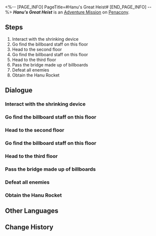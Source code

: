 <%-- [PAGE_INFO]
PageTitle=#Hanu's Great Heist#
[END_PAGE_INFO] --%>
{{Stub|Dialogue.}}
{{Mission Infobox
|id            = 8022121
|title         = 
|image         = <!--Mission Hanu's Great Heist.png-->
|type          = Adventure
|event_name    = 
|chapter       = 
|requirements  = 
|summary       = <!--official mission summary from Fate's Atlas-->
|characters    = Business Street Rep; Fashion Store Billboard; Short-Film Narrator; SoulGlad Billboard; Spheroid Billboard; Trailblazer; Trendy Doll Billboard; Trendy Laser Gun Billboard
|startLocation = [[Penacony]] - [[<!--starting area-->]]
|world         = Penacony
|area          = <!--starting area-->
|prev          = 
|next          = 
|rewards       = 
}}
'''''Hanu's Great Heist''''' is an [[Adventure Mission]] on [[Penacony]].

==Steps==
# Interact with the shrinking device
# Go find the billboard staff on this floor
# Head to the second floor
# Go find the billboard staff on this floor
# Head to the third floor
# Pass the bridge made up of billboards
# Defeat all enemies
# Obtain the Hanu Rocket

<!--
==Gameplay Notes==

--><!--
==Trial Character==

-->
==Dialogue==
{{Stub Dialogue}}
===Interact with the shrinking device===
{{Mission Description|type=adventure|location=<!--to be added-->|Filming for ''Brother Hanu's Great Heist'' has started. Complete filming missions according to the goals!}}
{{Dialogue Start}}
:{{tx}}
{{Dialogue End}}

===Go find the billboard staff on this floor===
{{Mission Description|type=adventure|location=<!--to be added-->|update|Filming for ''Brother Hanu's Great Heist'' has started. Complete filming missions according to the goals!<br />There are two staff members on this floor. Go find them!}}
{{Dialogue Start}}
:{{tx}}
{{Dialogue End}}

===Head to the second floor===
{{Mission Description|type=adventure|location=<!--to be added-->|update|Filming for ''Brother Hanu's Great Heist'' has started. Complete filming missions according to the goals!<br />Filming on this floor has concluded. Go to the next location!}}
{{Dialogue Start}}
:{{tx}}
{{Dialogue End}}

===Go find the billboard staff on this floor===
{{Mission Description|type=adventure|location=<!--to be added-->|update|Filming for ''Brother Hanu's Great Heist'' has started. Complete filming missions according to the goals!<br />There are three staff members on this floor. Go find them!}}
{{Dialogue Start}}
:{{tx}}
{{Dialogue End}}

===Head to the third floor===
{{Mission Description|type=adventure|location=<!--to be added-->|update|Filming for ''Brother Hanu's Great Heist'' has started. Complete filming missions according to the goals!<br />Filming on this floor has concluded. Go to the next location!}}
{{Dialogue Start}}
:{{tx}}
{{Dialogue End}}

===Pass the bridge made up of billboards===
{{Mission Description|type=adventure|location=<!--to be added-->|update|Filming for ''Brother Hanu's Great Heist'' has started. Complete filming missions according to the goals!<br />You need to help staff members to escape on this floor. Defeat the enemies!}}
{{Dialogue Start}}
:{{tx}}
{{Dialogue End}}

===Defeat all enemies===
{{Dialogue Start}}
:{{tx}}
{{Dialogue End}}

===Obtain the Hanu Rocket===
{{Dialogue Start}}
:{{tx}}
{{Dialogue End}}

==Other Languages==
{{Other Languages
|en   = Hanu's Great Heist
|zhs  = 《哈努大劫案》
|zht  = 《哈努大劫案》
|ja   = 『ブラザーハヌ強盗事件』
|ko   = ≪하누 강도 사건≫
|es   = El gran atraco de Hanu
|fr   = Le gros coup de Hanu
|ru   = «Большое ограбление Хану»
|th   = คดีโจรกรรมของ Hanu
|vi   = Vụ Cướp Của Hanu
|de   = „Hanus großer Raub“
|id   = Perampokan Besar Hanu
|pt   = O Grande Assalto do Irmão Hanu
}}

==Change History==
{{Change History|2.2}}

